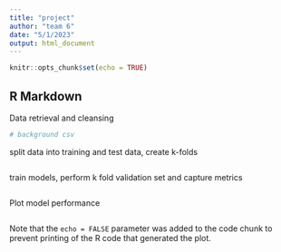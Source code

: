 ---
title: "project"
author: "team 6"
date: "5/1/2023"
output: html_document
---

```{r setup, include=FALSE}
knitr::opts_chunk$set(echo = TRUE)
```

## R Markdown

Data retrieval and cleansing

```{r cars}
# background csv

```

split data into training and test data, create k-folds

```{r}

```

train models, perform k fold validation set and capture metrics

```{r}

```

Plot model performance

```{r pressure, echo=FALSE}

```

Note that the `echo = FALSE` parameter was added to the code chunk to prevent printing of the R code that generated the plot.
